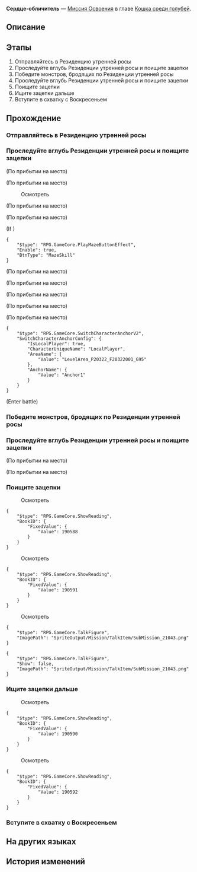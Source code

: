 {{Дополнить|Диалоги.}}
{{Миссия Инфобокс
|id              = 1031601
|Название        = 
|Изображение     = Миссия Освоения Сердце-обличитель.png
|Тип             = Миссия Освоения
|События         = 
|Глава           = Кошка среди голубей
|Условия         = Завершена [[Миссия Освоения]] ''[[Зачем возмутились народы?]]''
|Персонажи       = Ахерон; Вельт; Первопроходец
|СтартЛокация    = [[Пенакония]] — [[Резиденция утренней росы]]
|Локации         = Резиденция утренней росы
|Предыдущая      = Зачем возмутились народы?
|Следующая       = Все эти истории печальные
|Награды         = Опыт Освоения*400; Звёздный нефрит*50; Путеводитель путешественника*5; Утраченный кристалл*5; Часокредиты*300; "Stranger Than Paradise"*1 { text = Stranger Than Paradise }; Кредиты*50 000
}}
'''Сердце-обличитель''' — [[Миссия Освоения]] в главе [[Кошка среди голубей]].

==Описание==
{{Описание|Вельт и Ахерон решили отправиться в Резиденцию утренней росы, чтобы получить доказательства заговора Семьи, но попали в ловушку клана Дубов. К счастью, их спас Воскресенье, сопроводил в безопасное место, а также заявил, что Семья невиновна.}}

==Этапы==
# Отправляйтесь в Резиденцию утренней росы
# Проследуйте вглубь Резиденции утренней росы и поищите зацепки
# Победите монстров, бродящих по Резиденции утренней росы
# Проследуйте вглубь Резиденции утренней росы и поищите зацепки
# Поищите зацепки
# Ищите зацепки дальше
# Вступите в схватку с Воскресеньем

==Прохождение==
{{Дополнить}}


===Отправляйтесь в Резиденцию утренней росы===
{{Описание миссии|локация=Резиденция утренней росы|Тем временем Ахерон (то есть вы) и Вельт проникли в Резиденцию утренней росы, чтобы узнать правду, которую скрывает Семья. Однако вы обнаруживаете, что в якобы тщательно охраняемом особняке никого нет, а территорию патрулируют только бродячие монстры.<br />Что происходит?}}
{{Диалог Начало}}
:{{tx}}
{{Диалог Конец}}

===Проследуйте вглубь Резиденции утренней росы и поищите зацепки===
{{Диалог Начало}}
;(По прибытии на место)

;(По прибытии на место)
:{{tx}}

:{{Диалог|Изучение}} Осмотреть
:{{tx}}
;(По прибытии на место)

;(По прибытии на место)
<!--Unknown TalkSentence: 103160301-->
;(If {{cx}}{{subst:void|<!--{"$type":"RPG.GameCore.ByLocalPlayerAvatarID","AvatarIDs":[1308]}-->}})
<pre>{
	"$type": "RPG.GameCore.PlayMazeButtonEffect",
	"Enable": true,
	"BtnType": "MazeSkill"
}</pre>
;(По прибытии на место)

;(По прибытии на место)
<!--Unknown TalkSentence: 103169001-->
<!--Unknown TalkSentence: 103169002-->

;(По прибытии на место)
<!--Unknown TalkSentence: 103169001-->
<!--Unknown TalkSentence: 103169002-->
;(По прибытии на место)

;(По прибытии на место)
<!--Unknown TalkSentence: 103160401-->
<pre>{
	"$type": "RPG.GameCore.SwitchCharacterAnchorV2",
	"SwitchCharacterAnchorConfig": {
		"IsLocalPlayer": true,
		"CharacterUniqueName": "LocalPlayer",
		"AreaName": {
			"Value": "LevelArea_P20322_F20322001_G95"
		},
		"AnchorName": {
			"Value": "Anchor1"
		}
	}
}</pre>
;(Enter battle)
:{{Enemy List|Мем зоны воспоминаний «Всевидец»*2; Мем зоны воспоминаний «Скорлупа угасшей ярости»*1}}
{{Диалог Конец}}

===Победите монстров, бродящих по Резиденции утренней росы===
{{Диалог Начало}}
:{{tx}}
{{Диалог Конец}}

===Проследуйте вглубь Резиденции утренней росы и поищите зацепки===
{{Диалог Начало}}
;(По прибытии на место)

;(По прибытии на место)
:{{tx}}
{{Диалог Конец}}

===Поищите зацепки===
{{Описание миссии|локация=Резиденция утренней росы|Вам удаётся почти беспрепятственно проникнуть в зал собраний Семьи. Похоже, здесь полно секретных документов, так что вам наверняка удастся найти что-нибудь полезное.}}
{{Диалог Начало}}


:{{Диалог|Изучение}} Осмотреть
<pre>{
	"$type": "RPG.GameCore.ShowReading",
	"BookID": {
		"FixedValue": {
			"Value": 190588
		}
	}
}</pre>
<!--Unknown TalkSentence: 103160701-->
<!--Unknown TalkSentence: 103160702-->
<!--Unknown TalkSentence: 103160703-->
<!--Unknown TalkSentence: 103160704-->
<!--Unknown TalkSentence: 103160705-->

:{{Диалог|Изучение}} Осмотреть
<pre>{
	"$type": "RPG.GameCore.ShowReading",
	"BookID": {
		"FixedValue": {
			"Value": 190591
		}
	}
}</pre>
<!--Unknown TalkSentence: 103160801-->
<!--Unknown TalkSentence: 103160802-->
<!--Unknown TalkSentence: 103160803-->

:{{Диалог|Изучение}} Осмотреть
<pre>{
	"$type": "RPG.GameCore.TalkFigure",
	"ImagePath": "SpriteOutput/Mission/TalkItem/SubMission_21043.png"
}</pre>
<!--Unknown TalkSentence: 103161001-->
<!--Unknown TalkSentence: 103161002-->
<!--Unknown TalkSentence: 103161003-->
<!--Unknown TalkSentence: 103161004-->
<!--Unknown TalkSentence: 103161005-->
<pre>{
	"$type": "RPG.GameCore.TalkFigure",
	"Show": false,
	"ImagePath": "SpriteOutput/Mission/TalkItem/SubMission_21043.png"
}</pre>
{{Диалог Конец}}

===Ищите зацепки дальше===
{{Описание миссии|локация=Резиденция утренней росы|Вам удаётся почти беспрепятственно проникнуть в зал собраний Семьи. Похоже, здесь полно секретных документов, так что вам наверняка удастся найти что-нибудь полезное.<br />Чем больше, тем лучше. Поскольку вас никто не останавливает, нет причин прекращать поиски, верно?}}
{{Диалог Начало}}


:{{Диалог|Изучение}} Осмотреть
<pre>{
	"$type": "RPG.GameCore.ShowReading",
	"BookID": {
		"FixedValue": {
			"Value": 190590
		}
	}
}</pre>
<!--Unknown TalkSentence: 103160901-->
<!--Unknown TalkSentence: 103160902-->
<!--Unknown TalkSentence: 103160903-->
<!--Unknown TalkSentence: 103160904-->
<!--Unknown TalkSentence: 103160905-->
<!--Unknown TalkSentence: 103160906-->

:{{Диалог|Изучение}} Осмотреть
<pre>{
	"$type": "RPG.GameCore.ShowReading",
	"BookID": {
		"FixedValue": {
			"Value": 190592
		}
	}
}</pre>
<!--Unknown TalkSentence: 103161101-->
<!--Unknown TalkSentence: 103161102-->
<!--Unknown TalkSentence: 103161103-->
{{Диалог Конец}}

===Вступите в схватку с Воскресеньем===
{{Диалог Начало}}
:{{tx}}
:{{tx}}
{{Диалог Конец}}

==На других языках==
{{На других языках
|en   = The Tell-Tale Heart
|zhs  = 泄密的心
|zht  = 洩密的心
|ja   = 告げ口心臓
|ko   = 고자질하는 심장
|es   = Corazón revelador
|fr   = À cœur ouvert
|ru   = Сердце-обличитель
|th   = หัวใจเผยความลับ
|vi   = Để Lộ Tâm Tư
|de   = Verräterisches Herz
|id   = Hati yang Mengungkap Rahasia
|pt   = O Coração Revelador
}}

==История изменений==
{{История изменений|2.7}}

